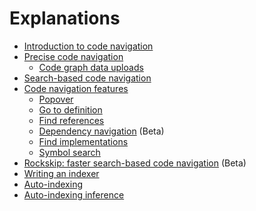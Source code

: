 # Explanations

- [Introduction to code navigation](/code_navigation/explanations/introduction_to_code_navigation)
- [Precise code navigation](/code_navigation/explanations/precise_code_navigation)
  - [Code graph data uploads](/code_navigation/explanations/uploads)
- [Search-based code navigation](/code_navigation/explanations/search_based_code_navigation)
- [Code navigation features](/code_navigation/explanations/features)
  - [Popover](/code_navigation/explanations/features#popover)
  - [Go to definition](/code_navigation/explanations/features#go-to-definition)
  - [Find references](/code_navigation/explanations/features#find-references)
  - [Dependency navigation](/code_navigation/explanations/features#dependency-navigation) (Beta)
  - [Find implementations](/code_navigation/explanations/features#find-implementations)
  - [Symbol search](/code_navigation/explanations/features#symbol-search)
- [Rockskip: faster search-based code navigation](/code_navigation/explanations/rockskip) (Beta)
- [Writing an indexer](/code_navigation/explanations/writing_an_indexer)
- [Auto-indexing](/code_navigation/explanations/auto_indexing)
- [Auto-indexing inference](/code_navigation/explanations/auto_indexing_inference)
